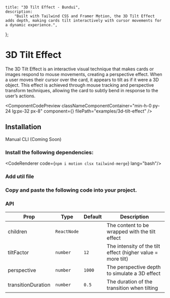     title: "3D Tilt Effect - Bundui",
    description:
        "Built with Tailwind CSS and Framer Motion, the 3D Tilt Effect adds depth, making cards tilt interactively with cursor movements for a dynamic experience.",
};


# 3D Tilt Effect

The 3D Tilt Effect is an interactive visual technique that makes cards or images respond to mouse movements, creating a perspective effect. When a user moves their cursor over the card, it appears to tilt as if it were a 3D object. This effect is achieved through mouse tracking and perspective transform techniques, allowing the card to subtly bend in response to the user’s actions.

<ComponentCodePreview
    classNameComponentContainer="min-h-0 py-24 lg:px-32 px-8"
    component={<ThreeDTiltEffectExample/>}
    filePath="examples/3d-tilt-effect"
/>

## Installation

<Tabs defaultValue="manual" className="w-[400px]">
    <TabsList>
        <TabsTrigger value="manual">Manual</TabsTrigger>
        <TabsTrigger disabled value="cli">CLI (Coming Soon)</TabsTrigger>
    </TabsList>
</Tabs>

### Install the following dependencies:

<CodeRenderer code={`npm i motion clsx tailwind-merge`} lang="bash"/>

### Add util file

<CodeBlock filePath="lib/utils.ts"/>

### Copy and paste the following code into your project.

<CodeBlock filePath="components/examples/3d-tilt-effect.tsx"/>

### API

| Prop                | Type            | Default      | Description                                                  |
|---------------------|-----------------|--------------|--------------------------------------------------------------|
| children            | `ReactNode`     |              | The content to be wrapped with the tilt effect               |
| tiltFactor          | `number`        | `12`         | The intensity of the tilt effect (higher value = more tilt)  |
| perspective         | `number`        | `1000`       | The perspective depth to simulate a 3D effect                |
| transitionDuration  | `number`        | `0.5`        | The duration of the transition when tilting                   |

